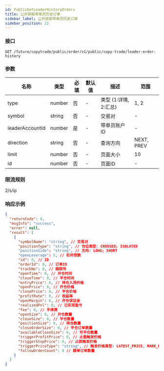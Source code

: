 ```yaml
---
id: PublicGetLeaderHistoryOrders
title: 公开获取带单员历史订单
sidebar_label: 公开获取带单员历史订单
sidebar_position: 22
---
```


### 接口

`GET /future/copytrade/public/order/v1/public/copy-trade/leader-order-history`

### 参数

| 名称 | 类型 | 必填 | 默认值 | 描述 | 范围 |
| --- | --- | --- | --- | --- | --- |
| type | number | 否 | - | 类型 (1:详情, 2:汇总) | 1, 2 |
| symbol | string | 否 | - | 交易对 | - |
| leaderAccountId | number | 是 | - | 带单员账户ID | - |
| direction | string | 否 | - | 查询方向 | NEXT, PREV |
| limit | number | 否 | - | 页面大小 | 10 |
| id | number | 否 | - | 页面ID | - |

### 限流规则

2/s/ip

### 响应示例

```json
{
  "returnCode": 0,
  "msgInfo": "success",
  "error": null,
  "result": [
    {
      "symbolName": "string", // 交易对
      "positionType": "string", // 仓位类型: CROSSED; ISOLATED
      "positionSide": "string", // 方向: LONG; SHORT
      "openLeverage": 5, // 杠杆倍数
      "id": 0, // ID
      "orderId": 0, // 订单ID
      "trackNo": 0, // 跟踪号
      "openTime": 0, // 开仓时间
      "closeTime": 0, // 平仓时间
      "entryPrice": 0, // 持仓入场价格
      "openPrice": 0, // 开仓价格
      "closePrice": 0, // 平仓价格
      "profitRate": 0, // 收益率
      "openMargin": 0, // 开仓保证金
      "realizedPnl": 0, // 已实现盈亏
      "fee": 0, // 手续费
      "openSize": 0, // 开仓数量
      "closeSize": 0, // 平仓数量
      "positionSize": 0, // 持仓数量
      "closeOrderSize": 0, // 平仓订单数量
      "availableCloseSize": 0, // 可平仓数量
      "triggerProfitPrice": 0, // 止盈触发价格
      "triggerStopPrice": 0, // 止损触发价格
      "triggerPriceType": "string", // 触发价格类型: LATEST_PRICE, MARK_PRICE
      "followOrderCount": 0 // 跟单订单数量
    }
  ]
}
```